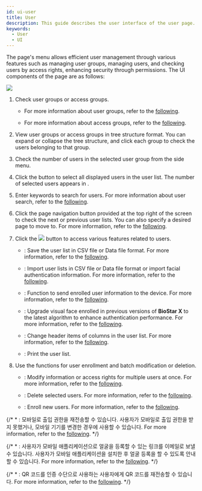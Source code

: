 ```yaml
---
id: ui-user
title: User
description: This guide describes the user interface of the user page.
keywords:
  - User
  - UI
---
```


The <Cmd sid='shell.header.user' /> page's <Cmd sid='team.sidebar.user' /> menu allows efficient user management through various features such as managing user groups, managing users, and checking users by access rights, enhancing security through permissions. The UI components of the <Cmd sid='shell.header.user' /> page are as follows:

<Image src='/img/biostarx-ui-user.png' className='none' />

<Calloutlists>

1. Check user groups or access groups.

   * For more information about user groups, refer to the [following](user-group-manage).

   * For more information about access groups, refer to the [following](view-user-by-access).

2. View user groups or access groups in tree structure format. You can expand or collapse the tree structure, and click each group to check the users belonging to that group.

3. Check the number of users in the selected user group from the side menu.

4. Click the <Cmd sid='common.selectAll' /> button to select all displayed users in the user list. The number of selected users appears in <Cmd sid='team.user.selected' />.

5. Enter keywords to search for users. For more information about user search, refer to the [following](view-users#user-search).

6. Click the page navigation button provided at the top right of the screen to check the next or previous user lists. You can also specify a desired page to move to. For more information, refer to the [following](view-users#select-view-options).

7. Click the <Image src='/img/menus/ico-more-white.svg' ico alone /> button to access various features related to users.

   * <Cmd sid='team.menu.export.title' />: Save the user list in CSV file or Data file format. For more information, refer to the [following](export-import-user-info).

   * <Cmd sid='team.menu.import.title' />: Import user lists in CSV file or Data file format or import facial authentication information. For more information, refer to the [following](export-import-user-info).

   * <Cmd sid='team.menu.transferToDevice' />: Function to send enrolled user information to the device. For more information, refer to the [following](transfer-user-info-to-device).

   * <Cmd sid='team.menu.faceMigration' />: Upgrade visual face enrolled in previous versions of **BioStar X** to the latest algorithm to enhance authentication performance. For more information, refer to the [following](migration-face).

   * <Cmd sid='team.menu.columnLayout' />: Change header items of columns in the user list. For more information, refer to the [following](view-users#user-list-column-settings).

   * <Cmd sid='team.menu.print' />: Print the user list.

8. Use the functions for user enrollment and batch modification or deletion.

   * <Cmd sid='common.batchEdit' />: Modify information or access rights for multiple users at once. For more information, refer to the [following](edit-user#user-information-collective-modification).

   * <Cmd sid='common.delete' />: Delete selected users. For more information, refer to the [following](delete-user).

   * <Cmd sid='team.user.newUser' />: Enroll new users. For more information, refer to the [following](add-user).

</Calloutlists>

{/* * <Cmd sid='team.menu.resendMobileAccess' />: 모바일로 출입 권한을 재전송할 수 있습니다. 사용자가 모바일로 출입 권한을 받지 못했거나, 모바일 기기를 변경한 경우에 사용할 수 있습니다. For more information, refer to the [following](#). */}

{/* * <Cmd sid='team.menu.sendFaceMobileEnrollLink' />: 사용자가 모바일 애플리케이션으로 얼굴을 등록할 수 있는 링크를 이메일로 보낼 수 있습니다. 사용자가 모바일 애플리케이션을 설치한 후 얼굴 등록을 할 수 있도록 안내할 수 있습니다. For more information, refer to the [following](#). */}

{/* * <Cmd sid='team.menu.resendQR' />: QR 코드를 인증 수단으로 사용하는 사용자에게 QR 코드를 재전송할 수 있습니다. For more information, refer to the [following](#). */}
